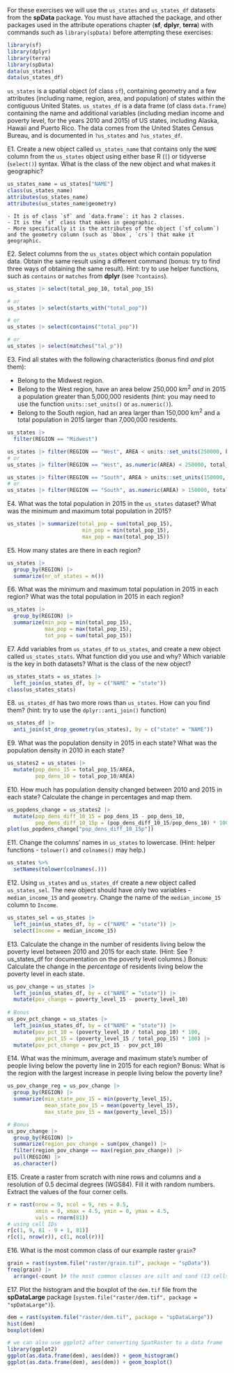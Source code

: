 
For these exercises we will use the `us_states` and `us_states_df` datasets from the **spData** package.
You must have attached the package, and other packages used in the attribute operations chapter (**sf**, **dplyr**, **terra**) with commands such as `library(spData)` before attempting these exercises:

```r
library(sf)
library(dplyr)
library(terra)
library(spData)
data(us_states)
data(us_states_df)
```

`us_states` is a spatial object (of class `sf`), containing geometry and a few attributes (including name, region, area, and population) of states within the contiguous United States.
`us_states_df` is a data frame (of class `data.frame`) containing the name and additional variables (including median income and poverty level, for the years 2010 and 2015) of US states, including Alaska, Hawaii and Puerto Rico.
The data comes from the United States Census Bureau, and is documented in `?us_states` and `?us_states_df`.

E1. Create a new object called `us_states_name` that contains only the `NAME` column from the `us_states` object using either base R (`[`) or tidyverse (`select()`) syntax.
What is the class of the new object and what makes it geographic?

```r
us_states_name = us_states["NAME"]
class(us_states_name)
attributes(us_states_name)
attributes(us_states_name$geometry)
```

```asis
- It is of class `sf` and `data.frame`: it has 2 classes.
- It is the `sf` class that makes in geographic.
- More specifically it is the attributes of the object (`sf_column`) and the geometry column (such as `bbox`, `crs`) that make it geographic.
```

E2. Select columns from the `us_states` object which contain population data.
Obtain the same result using a different command (bonus: try to find three ways of obtaining the same result).
Hint: try to use helper functions, such as `contains` or `matches` from **dplyr** (see `?contains`).

```r
us_states |> select(total_pop_10, total_pop_15)

# or
us_states |> select(starts_with("total_pop"))

# or
us_states |> select(contains("total_pop"))

# or
us_states |> select(matches("tal_p"))
```

E3. Find all states with the following characteristics (bonus find *and* plot them):

- Belong to the Midwest region.
- Belong to the West region, have an area below 250,000 km^2^ *and* in 2015 a population greater than 5,000,000 residents (hint: you may need to use the function `units::set_units()` or `as.numeric()`).
- Belong to the South region, had an area larger than 150,000 km^2^ and a total population in 2015 larger than 7,000,000 residents.

```r
us_states |> 
  filter(REGION == "Midwest")

us_states |> filter(REGION == "West", AREA < units::set_units(250000, km^2), total_pop_15 > 5000000)
# or
us_states |> filter(REGION == "West", as.numeric(AREA) < 250000, total_pop_15 > 5000000)

us_states |> filter(REGION == "South", AREA > units::set_units(150000, km^2), total_pop_15 > 7000000)
# or
us_states |> filter(REGION == "South", as.numeric(AREA) > 150000, total_pop_15 > 7000000)
```

E4. What was the total population in 2015 in the `us_states` dataset?
What was the minimum and maximum total population in 2015?

```r
us_states |> summarize(total_pop = sum(total_pop_15),
                        min_pop = min(total_pop_15),
                        max_pop = max(total_pop_15))
```

E5. How many states are there in each region?

```r
us_states |>
  group_by(REGION) |>
  summarize(nr_of_states = n())
```

E6. What was the minimum and maximum total population in 2015 in each region?
What was the total population in 2015 in each region?

```r
us_states |>
  group_by(REGION) |>
  summarize(min_pop = min(total_pop_15),
            max_pop = max(total_pop_15),
            tot_pop = sum(total_pop_15))
```

E7. Add variables from `us_states_df` to `us_states`, and create a new object called `us_states_stats`.
What function did you use and why?
Which variable is the key in both datasets?
What is the class of the new object?

```r
us_states_stats = us_states |>
  left_join(us_states_df, by = c("NAME" = "state"))
class(us_states_stats)
```

E8. `us_states_df` has two more rows than `us_states`.
How can you find them? (hint: try to use the `dplyr::anti_join()` function)

```r
us_states_df |>
  anti_join(st_drop_geometry(us_states), by = c("state" = "NAME"))
```

E9. What was the population density in 2015 in each state?
What was the population density in 2010 in each state?

```r
us_states2 = us_states |>
  mutate(pop_dens_15 = total_pop_15/AREA,
         pop_dens_10 = total_pop_10/AREA)
```

E10. How much has population density changed between 2010 and 2015 in each state?
Calculate the change in percentages and map them.

```r
us_popdens_change = us_states2 |>
  mutate(pop_dens_diff_10_15 = pop_dens_15 - pop_dens_10,
         pop_dens_diff_10_15p = (pop_dens_diff_10_15/pop_dens_10) * 100)
plot(us_popdens_change["pop_dens_diff_10_15p"])
```

E11. Change the columns' names in `us_states` to lowercase. (Hint: helper functions - `tolower()` and `colnames()` may help.)

```r
us_states %>%
  setNames(tolower(colnames(.)))
```

E12. Using `us_states` and `us_states_df` create a new object called `us_states_sel`.
The new object should have only two variables - `median_income_15` and `geometry`.
Change the name of the `median_income_15` column to `Income`.

```r
us_states_sel = us_states |>
  left_join(us_states_df, by = c("NAME" = "state")) |>
  select(Income = median_income_15)
```

E13. Calculate the change in the number of residents living below the poverty level between 2010 and 2015 for each state. (Hint: See ?us_states_df for documentation on the poverty level columns.)
Bonus: Calculate the change in the *percentage* of residents living below the poverty level in each state.

```r
us_pov_change = us_states |>
  left_join(us_states_df, by = c("NAME" = "state")) |>
  mutate(pov_change = poverty_level_15 - poverty_level_10)
 
# Bonus
us_pov_pct_change = us_states |>
  left_join(us_states_df, by = c("NAME" = "state")) |>
  mutate(pov_pct_10 = (poverty_level_10 / total_pop_10) * 100, 
         pov_pct_15 = (poverty_level_15 / total_pop_15) * 100) |>
  mutate(pov_pct_change = pov_pct_15 - pov_pct_10)
```

E14. What was the minimum, average and maximum state's number of people living below the poverty line in 2015 for each region?
Bonus: What is the region with the largest increase in people living below the poverty line?

```r
us_pov_change_reg = us_pov_change |>
  group_by(REGION) |>
  summarize(min_state_pov_15 = min(poverty_level_15),
            mean_state_pov_15 = mean(poverty_level_15),
            max_state_pov_15 = max(poverty_level_15))

# Bonus
us_pov_change |>
  group_by(REGION) |>
  summarize(region_pov_change = sum(pov_change)) |>
  filter(region_pov_change == max(region_pov_change)) |>
  pull(REGION) |>
  as.character()
```

E15. Create a raster from scratch with nine rows and columns and a resolution of 0.5 decimal degrees (WGS84).
Fill it with random numbers.
Extract the values of the four corner cells. 

```r
r = rast(nrow = 9, ncol = 9, res = 0.5,
         xmin = 0, xmax = 4.5, ymin = 0, ymax = 4.5,
         vals = rnorm(81))
# using cell IDs
r[c(1, 9, 81 - 9 + 1, 81)]
r[c(1, nrow(r)), c(1, ncol(r))]
```

E16. What is the most common class of our example raster `grain`?

```r
grain = rast(system.file("raster/grain.tif", package = "spData"))
freq(grain) |> 
  arrange(-count )# the most common classes are silt and sand (13 cells)
```

E17. Plot the histogram and the boxplot of the `dem.tif` file from the **spDataLarge** package (`system.file("raster/dem.tif", package = "spDataLarge")`). 

```r
dem = rast(system.file("raster/dem.tif", package = "spDataLarge"))
hist(dem)
boxplot(dem)

# we can also use ggplot2 after converting SpatRaster to a data frame
library(ggplot2)
ggplot(as.data.frame(dem), aes(dem)) + geom_histogram()
ggplot(as.data.frame(dem), aes(dem)) + geom_boxplot()
```

